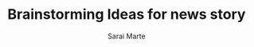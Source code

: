 ---
layout: '@layouts/Blog.astro'
title: Brainstorming Ideas for news story
date:
author: Sarai Marte
---